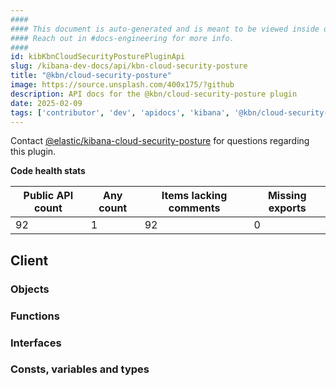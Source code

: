 ```yaml
---
####
#### This document is auto-generated and is meant to be viewed inside our experimental, new docs system.
#### Reach out in #docs-engineering for more info.
####
id: kibKbnCloudSecurityPosturePluginApi
slug: /kibana-dev-docs/api/kbn-cloud-security-posture
title: "@kbn/cloud-security-posture"
image: https://source.unsplash.com/400x175/?github
description: API docs for the @kbn/cloud-security-posture plugin
date: 2025-02-09
tags: ['contributor', 'dev', 'apidocs', 'kibana', '@kbn/cloud-security-posture']
---
```




Contact [@elastic/kibana-cloud-security-posture](https://github.com/orgs/elastic/teams/kibana-cloud-security-posture) for questions regarding this plugin.

**Code health stats**

| Public API count  | Any count | Items lacking comments | Missing exports |
|-------------------|-----------|------------------------|-----------------|
| 92 | 1 | 92 | 0 |

## Client

### Objects
<DocDefinitionList data={kbnCloudSecurityPostureObj.client.objects}/>

### Functions
<DocDefinitionList data={kbnCloudSecurityPostureObj.client.functions}/>

### Interfaces
<DocDefinitionList data={kbnCloudSecurityPostureObj.client.interfaces}/>

### Consts, variables and types
<DocDefinitionList data={kbnCloudSecurityPostureObj.client.misc}/>

